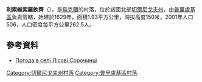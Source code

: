 {{coord|50|41|23|N|32|19|58|E|scale:100000|display=title}}

'''利索維索羅欽齊'''（{{lang-uk|Лісові Сорочинці}}），是[[烏克蘭|烏克蘭]]的村落，位於該國北部[[切爾尼戈夫州|切爾尼戈夫州]]，由[[普里盧基區|普里盧基區]]負責管轄，始建於1629年，面積1.93平方公里，海拔高度150米，2001年人口506，人口密度每平方公里262.5人。

==參考資料==
* [http://weather.in.ua/ua/chernigovskaja/13668 Погода в селі Лісові Сорочинці] {{Wayback|url=http://weather.in.ua/ua/chernigovskaja/13668 |date=20160305094753 }}

[[Category:切爾尼戈夫州村落|Category:切爾尼戈夫州村落]]
[[Category:普里盧基區村落|Category:普里盧基區村落]]


{{Chernihiv-geo-stub}}